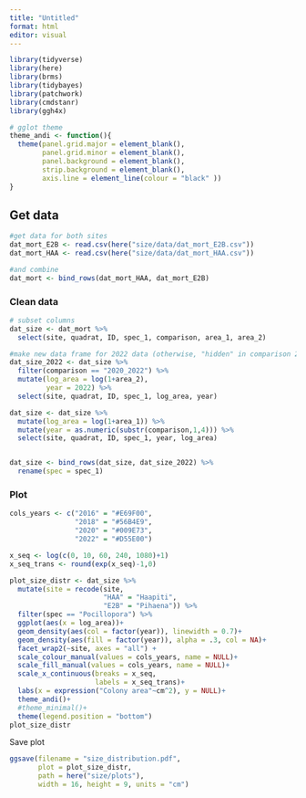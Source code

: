```yaml
---
title: "Untitled"
format: html
editor: visual
---
```


```r
library(tidyverse)
library(here)
library(brms)
library(tidybayes)
library(patchwork)
library(cmdstanr)
library(ggh4x)
```

```r
# gglot theme
theme_andi <- function(){
  theme(panel.grid.major = element_blank(),
        panel.grid.minor = element_blank(),
        panel.background = element_blank(), 
        strip.background = element_blank(),
        axis.line = element_line(colour = "black" ))
}
```

## Get data

```r
#get data for both sites
dat_mort_E2B <- read.csv(here("size/data/dat_mort_E2B.csv"))
dat_mort_HAA <- read.csv(here("size/data/dat_mort_HAA.csv"))

#and combine
dat_mort <- bind_rows(dat_mort_HAA, dat_mort_E2B)
```

### Clean data

```r
# subset columns
dat_size <- dat_mort %>% 
  select(site, quadrat, ID, spec_1, comparison, area_1, area_2)

#make new data frame for 2022 data (otherwise, "hidden" in comparison 2020 - 2022)
dat_size_2022 <- dat_size %>% 
  filter(comparison == "2020_2022") %>% 
  mutate(log_area = log(1+area_2),
         year = 2022) %>% 
  select(site, quadrat, ID, spec_1, log_area, year)

dat_size <- dat_size %>% 
  mutate(log_area = log(1+area_1)) %>% 
  mutate(year = as.numeric(substr(comparison,1,4))) %>% 
  select(site, quadrat, ID, spec_1, year, log_area)


dat_size <- bind_rows(dat_size, dat_size_2022) %>% 
  rename(spec = spec_1)

```

### Plot

```r
cols_years <- c("2016" = "#E69F00",
                "2018" = "#56B4E9",
                "2020" = "#009E73",
                "2022" = "#D55E00")

x_seq <- log(c(0, 10, 60, 240, 1080)+1)
x_seq_trans <- round(exp(x_seq)-1,0)

plot_size_distr <- dat_size %>% 
  mutate(site = recode(site, 
                       "HAA" = "Haapiti",
                       "E2B" = "Pihaena")) %>% 
  filter(spec == "Pocillopora") %>% 
  ggplot(aes(x = log_area))+
  geom_density(aes(col = factor(year)), linewidth = 0.7)+
  geom_density(aes(fill = factor(year)), alpha = .3, col = NA)+
  facet_wrap2(~site, axes = "all") +
  scale_colour_manual(values = cols_years, name = NULL)+
  scale_fill_manual(values = cols_years, name = NULL)+
  scale_x_continuous(breaks = x_seq, 
                     labels = x_seq_trans)+
  labs(x = expression("Colony area"~cm^2), y = NULL)+
  theme_andi()+
  #theme_minimal()+
  theme(legend.position = "bottom")
plot_size_distr
```

Save plot

```r
ggsave(filename = "size_distribution.pdf",
       plot = plot_size_distr, 
       path = here("size/plots"),
       width = 16, height = 9, units = "cm")
```
